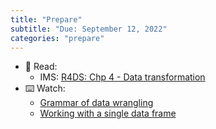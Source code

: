 ```yaml
---
title: "Prepare"
subtitle: "Due: September 12, 2022"
categories: "prepare"
---
```


-   📖 Read:
    -   IMS: [R4DS: Chp 4 - Data transformation](https://r4ds.hadley.nz/data-transform.html)

-   ⌨️ Watch:
    -   [Grammar of data wrangling](https://www.youtube.com/watch?v=ZCaYBES_VEk)
    -   [Working with a single data frame](https://www.youtube.com/watch?v=0229Uq2hkJo)

